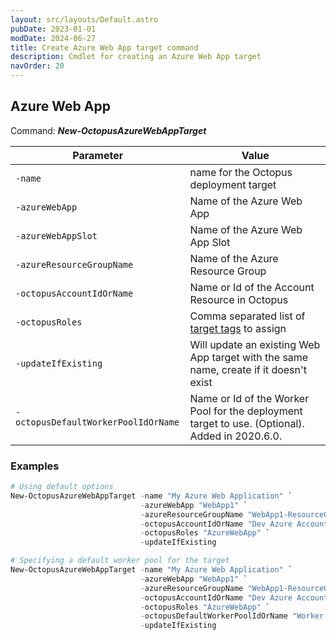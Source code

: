 ```yaml
---
layout: src/layouts/Default.astro
pubDate: 2023-01-01
modDate: 2024-06-27
title: Create Azure Web App target command
description: Cmdlet for creating an Azure Web App target
navOrder: 20
---
```


## Azure Web App

Command: **_New-OctopusAzureWebAppTarget_**

| Parameter                           | Value                                         |
| ----------------------------------- | --------------------------------------------- |
| `-name`                             | name for the Octopus deployment target        |
| `-azureWebApp`                      | Name of the Azure Web App                     |
| `-azureWebAppSlot`                  | Name of the Azure Web App Slot                |
| `-azureResourceGroupName`           | Name of the Azure Resource Group              |
| `-octopusAccountIdOrName`           | Name or Id of the Account Resource in Octopus |
| `-octopusRoles`                     | Comma separated list of [target tags](/docs/infrastructure/deployment-targets/target-tags) to assign       |
| `-updateIfExisting`                 | Will update an existing Web App target with the same name, create if it doesn't exist |
| `-octopusDefaultWorkerPoolIdOrName` | Name or Id of the Worker Pool for the deployment target to use. (Optional). Added in 2020.6.0. |

### Examples


```powershell
# Using default options
New-OctopusAzureWebAppTarget -name "My Azure Web Application" `
                             -azureWebApp "WebApp1" `
                             -azureResourceGroupName "WebApp1-ResourceGroup"  `
                             -octopusAccountIdOrName "Dev Azure Account" `
                             -octopusRoles "AzureWebApp" `
                             -updateIfExisting

# Specifying a default worker pool for the target
New-OctopusAzureWebAppTarget -name "My Azure Web Application" `
                             -azureWebApp "WebApp1" `
                             -azureResourceGroupName "WebApp1-ResourceGroup"  `
                             -octopusAccountIdOrName "Dev Azure Account" `
                             -octopusRoles "AzureWebApp" `
                             -octopusDefaultWorkerPoolIdOrName "Worker Pool with Azure Access" `
                             -updateIfExisting
```

<CreateDeploymentTargetsHint />